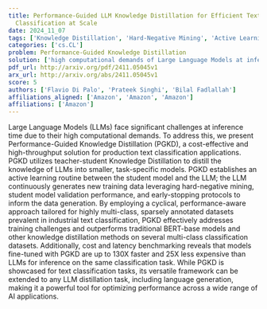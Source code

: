 ```yaml
---
title: Performance-Guided LLM Knowledge Distillation for Efficient Text
  Classification at Scale
date: 2024_11_07
tags: ['Knowledge Distillation', 'Hard-Negative Mining', 'Active Learning', 'Performance Benchmarking', 'Large Language Models', 'Text Classification', 'Multi-Class Classification']
categories: ['cs.CL']
problem: Performance-Guided Knowledge Distillation
solution: ['high computational demands of Large Language Models at inference time']
pdf_url: http://arxiv.org/pdf/2411.05045v1
arx_url: http://arxiv.org/abs/2411.05045v1
score: 5
authors: ['Flavio Di Palo', 'Prateek Singhi', 'Bilal Fadlallah']
affiliations_aligned: ['Amazon', 'Amazon', 'Amazon']
affiliations: ['Amazon']
---
```



Large Language Models (LLMs) face significant challenges at inference time
due to their high computational demands. To address this, we present
Performance-Guided Knowledge Distillation (PGKD), a cost-effective and
high-throughput solution for production text classification applications. PGKD
utilizes teacher-student Knowledge Distillation to distill the knowledge of
LLMs into smaller, task-specific models. PGKD establishes an active learning
routine between the student model and the LLM; the LLM continuously generates
new training data leveraging hard-negative mining, student model validation
performance, and early-stopping protocols to inform the data generation. By
employing a cyclical, performance-aware approach tailored for highly
multi-class, sparsely annotated datasets prevalent in industrial text
classification, PGKD effectively addresses training challenges and outperforms
traditional BERT-base models and other knowledge distillation methods on
several multi-class classification datasets. Additionally, cost and latency
benchmarking reveals that models fine-tuned with PGKD are up to 130X faster and
25X less expensive than LLMs for inference on the same classification task.
While PGKD is showcased for text classification tasks, its versatile framework
can be extended to any LLM distillation task, including language generation,
making it a powerful tool for optimizing performance across a wide range of AI
applications.